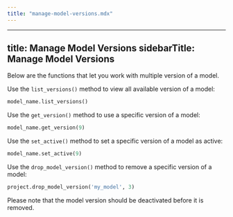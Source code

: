 ```yaml
---
title: "manage-model-versions.mdx"
---
```


---
title: Manage Model Versions
sidebarTitle: Manage Model Versions
---

Below are the functions that let you work with multiple version of a model.

Use the `list_versions()` method to view all available version of a model:

```python
model_name.list_versions()
```

Use the `get_version()` method to use a specific version of a model:

```python
model_name.get_version(9)
```

Use the `set_active()` method to set a specific version of a model as active:

```python
model_name.set_active(9)
```

Use the `drop_model_version()` method to remove a specific version of a model:

```python
project.drop_model_version('my_model', 3)
```

Please note that the model version should be deactivated before it is removed.
